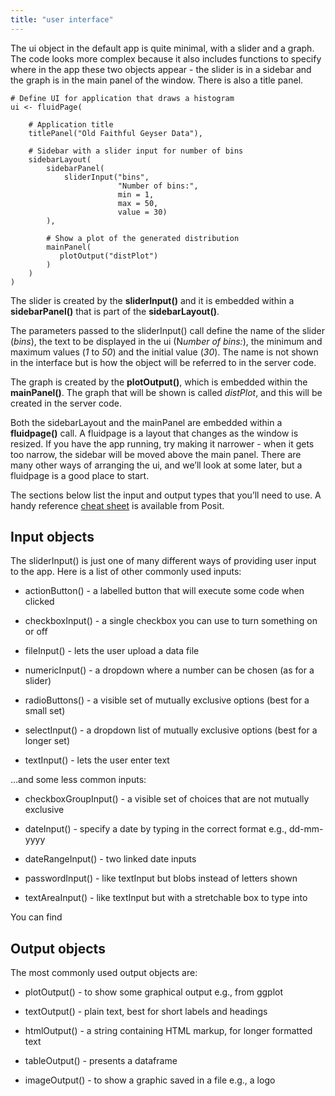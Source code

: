 ```yaml
---
title: "user interface"
---
```


The ui object in the default app is quite minimal, with a slider and a graph. The code looks more complex because it also includes functions to specify where in the app these two objects appear - the slider is in a sidebar and the graph is in the main panel of the window. There is also a title panel.

```         
# Define UI for application that draws a histogram
ui <- fluidPage(

    # Application title
    titlePanel("Old Faithful Geyser Data"),

    # Sidebar with a slider input for number of bins 
    sidebarLayout(
        sidebarPanel(
            sliderInput("bins",
                        "Number of bins:",
                        min = 1,
                        max = 50,
                        value = 30)
        ),

        # Show a plot of the generated distribution
        mainPanel(
           plotOutput("distPlot")
        )
    )
)
```

The slider is created by the **sliderInput()** and it is embedded within a **sidebarPanel()** that is part of the **sidebarLayout()**.

The parameters passed to the sliderInput() call define the name of the slider (*bins*), the text to be displayed in the ui (N*umber of bins:*), the minimum and maximum values (*1* to *50*) and the initial value (*30*). The name is not shown in the interface but is how the object will be referred to in the server code.

The graph is created by the **plotOutput()**, which is embedded within the **mainPanel()**. The graph that will be shown is called *distPlot*, and this will be created in the server code.

Both the sidebarLayout and the mainPanel are embedded within a **fluidpage()** call. A fluidpage is a layout that changes as the window is resized. If you have the app running, try making it narrower - when it gets too narrow, the sidebar will be moved above the main panel. There are many other ways of arranging the ui, and we'll look at some later, but a fluidpage is a good place to start.

The sections below list the input and output types that you'll need to use. A handy reference [cheat sheet](https://posit.co/wp-content/uploads/2022/10/shiny-1.pdf) is available from Posit.

## Input objects

The sliderInput() is just one of many different ways of providing user input to the app. Here is a list of other commonly used inputs:

-   actionButton() - a labelled button that will execute some code when clicked

-   checkboxInput() - a single checkbox you can use to turn something on or off

-   fileInput() - lets the user upload a data file

-   numericInput() - a dropdown where a number can be chosen (as for a slider)

-   radioButtons() - a visible set of mutually exclusive options (best for a small set)

-   selectInput() - a dropdown list of mutually exclusive options (best for a longer set)

-   textInput() - lets the user enter text

...and some less common inputs:

-   checkboxGroupInput() - a visible set of choices that are not mutually exclusive

-   dateInput() - specify a date by typing in the correct format e.g., dd-mm-yyyy

-   dateRangeInput() - two linked date inputs

-   passwordInput() - like textInput but blobs instead of letters shown

-   textAreaInput() - like textInput but with a stretchable box to type into

You can find

## Output objects

The most commonly used output objects are:

-   plotOutput() - to show some graphical output e.g., from ggplot

-   textOutput() - plain text, best for short labels and headings

-   htmlOutput() - a string containing HTML markup, for longer formatted text

-   tableOutput() - presents a dataframe

-   imageOutput() - to show a graphic saved in a file e.g., a logo

